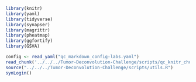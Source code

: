 

```r
library(knitr)
library(yaml)
library(tidyverse)
library(synapser)
library(magrittr)
library(pheatmap)
library(ggfortify)
library(GSVA)

config <- read_yaml("qc_markdown_config-labs.yaml")
read_chunk('../../../Tumor-Deconvolution-Challenge/scripts/qc_knitr_chunks.R')
source("../../../Tumor-Deconvolution-Challenge/scripts/utils.R")
synLogin()
```

```r
```

```r
```

```r
```

```r
```
 
```r
```

